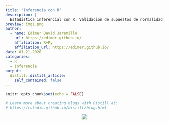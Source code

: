 ```yaml
---
title: "Inferencia con R"
description: |
  Estadística inferencial con R. Validación de supuestos de normalidad, homocedasticidad e independencia. Aplicación de métodos paramétricos y no paramétricos. Pruebas t-student, análisis de varianza, prueba chi-cuadrado.
preview: img1.png   
author:
  - name: Edimer David Jaramillo
    url: https://edimer.github.io/
    affiliation: R+Py
    affiliation_url: https://edimer.github.io/
date: 01-21-2020
categories:
  - R
  - Inferencia
output:
  distill::distill_article:
    self_contained: false
---
```


```r
knitr::opts_chunk$set(echo = FALSE)

# Learn more about creating blogs with Distill at:
# https://rstudio.github.io/distill/blog.html

```


<center>
<img src="coming.gif"/>
</center>
